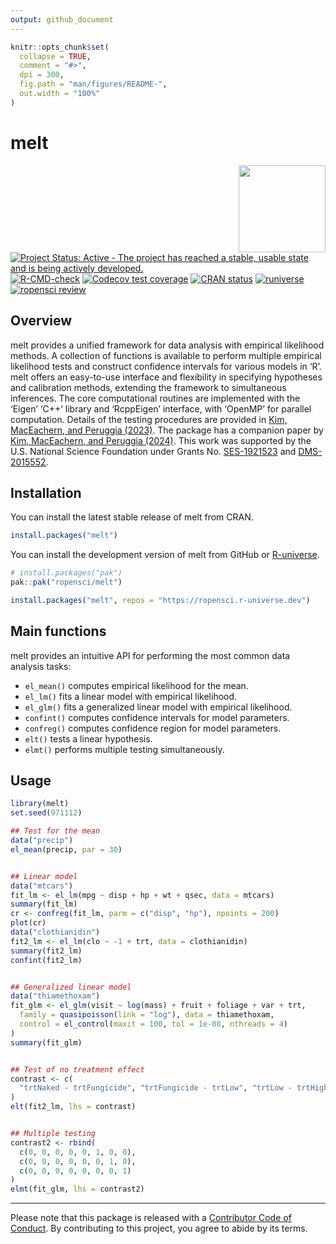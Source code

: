 ```yaml
---
output: github_document
---
```


<!-- README.md is generated from README.Rmd. Please edit that file -->

```r
knitr::opts_chunk$set(
  collapse = TRUE,
  comment = "#>",
  dpi = 300,
  fig.path = "man/figures/README-",
  out.width = "100%"
)
```

# melt  
<a href="https://docs.ropensci.org/melt/"><img src="man/figures/logo.png" align="right" height="139" /></a>

<!-- badges: start -->
[![Project Status: Active - The project has reached a stable, usable state and is being actively developed.](https://www.repostatus.org/badges/latest/active.svg)](https://www.repostatus.org/#active)
[![R-CMD-check](https://github.com/ropensci/melt/actions/workflows/check-standard.yaml/badge.svg)](https://github.com/ropensci/melt/actions/workflows/check-standard.yaml)
[![Codecov test coverage](https://codecov.io/gh/ropensci/melt/branch/master/graph/badge.svg)](https://app.codecov.io/gh/ropensci/melt?branch=master)
[![CRAN status](https://www.r-pkg.org/badges/version/melt)](https://CRAN.R-project.org/package=melt)
[![runiverse](https://ropensci.r-universe.dev/badges/melt)](http://ropensci.r-universe.dev/ui/#package:melt)
[![ropensci review](https://badges.ropensci.org/550_status.svg)](https://github.com/ropensci/software-review/issues/550)
<!-- badges: end -->

## Overview

melt provides a unified framework for data analysis with empirical likelihood methods.
A collection of functions is available to perform multiple empirical likelihood tests and construct confidence intervals for various models in 'R'.
melt offers an easy-to-use interface and flexibility in specifying hypotheses and calibration methods, extending the framework to simultaneous inferences.
The core computational routines are implemented with the 'Eigen' 'C++' library and 'RcppEigen' interface, with 'OpenMP' for parallel computation. 
Details of the testing procedures are provided in [Kim, MacEachern, and Peruggia (2023)](https://doi.org/10.1080/10485252.2023.2206919). 
The package has a companion paper by [Kim, MacEachern, and Peruggia (2024)](https://doi.org/10.18637/jss.v108.i05).
This work was supported by the U.S. National Science Foundation under Grants No. [SES-1921523](https://www.nsf.gov/awardsearch/showAward?AWD_ID=1921523) and [DMS-2015552](https://www.nsf.gov/awardsearch/showAward?AWD_ID=2015552).


## Installation

You can install the latest stable release of melt from CRAN.

```r
install.packages("melt")
```

You can install the development version of melt from GitHub or [R-universe](http://ropensci.r-universe.dev/ui/#package:melt).

```r
# install.packages("pak")
pak::pak("ropensci/melt")
```

```r
install.packages("melt", repos = "https://ropensci.r-universe.dev")
```


## Main functions

melt provides an intuitive API for performing the most common data analysis tasks:

* `el_mean()` computes empirical likelihood for the mean.
* `el_lm()` fits a linear model with empirical likelihood.
* `el_glm()` fits a generalized linear model with empirical likelihood.
* `confint()` computes confidence intervals for model parameters.
* `confreg()` computes confidence region for model parameters.
* `elt()` tests a linear hypothesis.
* `elmt()` performs multiple testing simultaneously.


## Usage
```r
library(melt)
set.seed(971112)

## Test for the mean
data("precip")
el_mean(precip, par = 30)


## Linear model
data("mtcars")
fit_lm <- el_lm(mpg ~ disp + hp + wt + qsec, data = mtcars)
summary(fit_lm)
cr <- confreg(fit_lm, parm = c("disp", "hp"), npoints = 200)
plot(cr)
data("clothianidin")
fit2_lm <- el_lm(clo ~ -1 + trt, data = clothianidin)
summary(fit2_lm)
confint(fit2_lm)


## Generalized linear model
data("thiamethoxam")
fit_glm <- el_glm(visit ~ log(mass) + fruit + foliage + var + trt,
  family = quasipoisson(link = "log"), data = thiamethoxam,
  control = el_control(maxit = 100, tol = 1e-08, nthreads = 4)
)
summary(fit_glm)


## Test of no treatment effect
contrast <- c(
  "trtNaked - trtFungicide", "trtFungicide - trtLow", "trtLow - trtHigh"
)
elt(fit2_lm, lhs = contrast)


## Multiple testing
contrast2 <- rbind(
  c(0, 0, 0, 0, 0, 1, 0, 0),
  c(0, 0, 0, 0, 0, 0, 1, 0),
  c(0, 0, 0, 0, 0, 0, 0, 1)
)
elmt(fit_glm, lhs = contrast2)
```

---
Please note that this package is released with a [Contributor Code of Conduct](https://ropensci.org/code-of-conduct/). By contributing to this project, you agree to abide by its terms.
